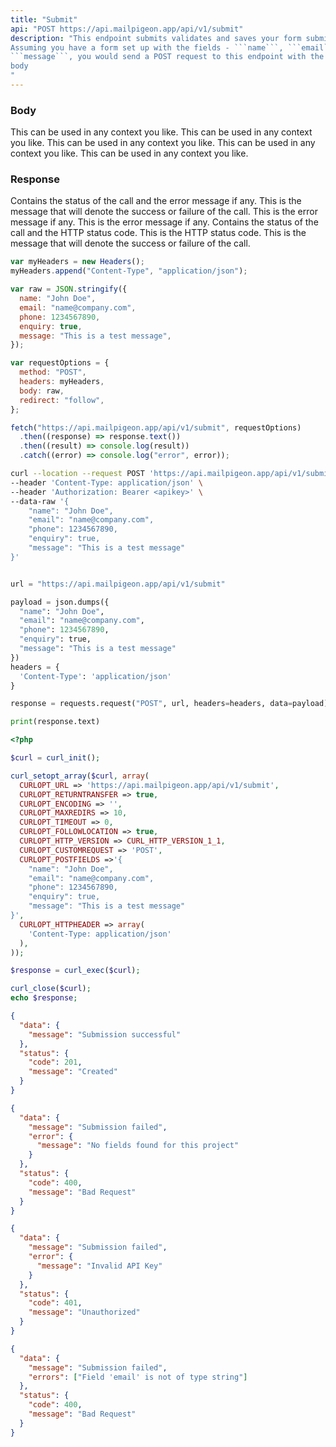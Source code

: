 ```yaml
---
title: "Submit"
api: "POST https://api.mailpigeon.app/api/v1/submit"
description: "This endpoint submits validates and saves your form submissions. 
Assuming you have a form set up with the fields - ```name```, ```email```, ```phone```, ```enquiry``` and
```message```, you would send a POST request to this endpoint with the following
body
"
---
```


### Body

<ParamField body="name" type="string">
  This can be used in any context you like.
</ParamField>

<ParamField body="email" type="string">
  This can be used in any context you like.
</ParamField>

<ParamField body="phone" type="integer">
  This can be used in any context you like.
</ParamField>

<ParamField body="enquiry" type="boolean">
  This can be used in any context you like.
</ParamField>

<ParamField body="message" type="string">
  This can be used in any context you like.
</ParamField>

### Response

<ResponseField name="data" type="object">
  Contains the status of the call and the error message if any.

<Expandable title="Toggle object">

<ResponseField name="message" type="string">
  This is the message that will denote the success or failure of the call.
</ResponseField>

<ResponseField name="error" type="string">
  This is the error message if any.

  <Expandable title="Toggle object">

<ResponseField name="message" type="string">
  This is the error message if any.
</ResponseField>

</Expandable>
</ResponseField>

</Expandable>

</ResponseField>

<ResponseField name="status" type="object">
  Contains the status of the call and the HTTP status code.

  <Expandable title="Toggle object">

<ResponseField name="code" type="integer">
  This is the HTTP status code.
</ResponseField>

<ResponseField name="message" type="string">
  This is the message that will denote the success or failure of the call.
</ResponseField>

</Expandable>
</ResponseField>

<RequestExample>

```javascript Javascript Request
var myHeaders = new Headers();
myHeaders.append("Content-Type", "application/json");

var raw = JSON.stringify({
  name: "John Doe",
  email: "name@company.com",
  phone: 1234567890,
  enquiry: true,
  message: "This is a test message",
});

var requestOptions = {
  method: "POST",
  headers: myHeaders,
  body: raw,
  redirect: "follow",
};

fetch("https://api.mailpigeon.app/api/v1/submit", requestOptions)
  .then((response) => response.text())
  .then((result) => console.log(result))
  .catch((error) => console.log("error", error));
```

```bash Bash Request
curl --location --request POST 'https://api.mailpigeon.app/api/v1/submit' \
--header 'Content-Type: application/json' \
--header 'Authorization: Bearer <apikey>' \
--data-raw '{
    "name": "John Doe",
    "email": "name@company.com",
    "phone": 1234567890,
    "enquiry": true,
    "message": "This is a test message"
}'
```

```python Python Request

url = "https://api.mailpigeon.app/api/v1/submit"

payload = json.dumps({
  "name": "John Doe",
  "email": "name@company.com",
  "phone": 1234567890,
  "enquiry": true,
  "message": "This is a test message"
})
headers = {
  'Content-Type': 'application/json'
}

response = requests.request("POST", url, headers=headers, data=payload)

print(response.text)
```

```php PHP Request
<?php

$curl = curl_init();

curl_setopt_array($curl, array(
  CURLOPT_URL => 'https://api.mailpigeon.app/api/v1/submit',
  CURLOPT_RETURNTRANSFER => true,
  CURLOPT_ENCODING => '',
  CURLOPT_MAXREDIRS => 10,
  CURLOPT_TIMEOUT => 0,
  CURLOPT_FOLLOWLOCATION => true,
  CURLOPT_HTTP_VERSION => CURL_HTTP_VERSION_1_1,
  CURLOPT_CUSTOMREQUEST => 'POST',
  CURLOPT_POSTFIELDS =>'{
    "name": "John Doe",
    "email": "name@company.com",
    "phone": 1234567890,
    "enquiry": true,
    "message": "This is a test message"
}',
  CURLOPT_HTTPHEADER => array(
    'Content-Type: application/json'
  ),
));

$response = curl_exec($curl);

curl_close($curl);
echo $response;
```

</RequestExample>

<ResponseExample>

```json Success
{
  "data": {
    "message": "Submission successful"
  },
  "status": {
    "code": 201,
    "message": "Created"
  }
}
```

```json No form fields
{
  "data": {
    "message": "Submission failed",
    "error": {
      "message": "No fields found for this project"
    }
  },
  "status": {
    "code": 400,
    "message": "Bad Request"
  }
}
```

```json Invalid API Key
{
  "data": {
    "message": "Submission failed",
    "error": {
      "message": "Invalid API Key"
    }
  },
  "status": {
    "code": 401,
    "message": "Unauthorized"
  }
}
```

```json Invalid Types
{
  "data": {
    "message": "Submission failed",
    "errors": ["Field 'email' is not of type string"]
  },
  "status": {
    "code": 400,
    "message": "Bad Request"
  }
}
```

</ResponseExample>
